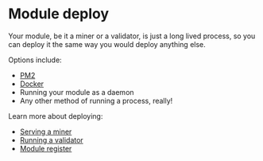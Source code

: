# Module deploy

Your module, be it a miner or a validator, is just a long lived process, so you can deploy it the same way you
would deploy anything else.

Options include:

- [PM2](https://pm2.keymetrics.io/docs/usage/quick-start/)
- [Docker](https://docs.docker.com/reference/)
- Running your module as a daemon
- Any other method of running a process, really!

Learn more about deploying:

- [Serving a miner](/docs/mining/run-miner) 
- [Running a validator](/docs/validating/run-validator)
- [Module register](/docs/modules/module-register)
